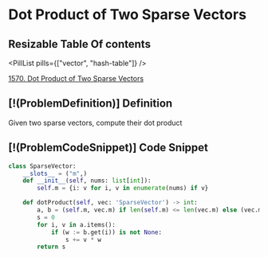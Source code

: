 # Dot Product of Two Sparse Vectors

## Resizable Table Of contents

<DifficultyBadge difficulty="medium" />

<PillList pills={["vector", "hash-table"]} />

[1570. Dot Product of Two Sparse Vectors](https://leetcode.com/problems/dot-product-of-two-sparse-vectors/description/)

## [!(ProblemDefinition)] Definition

Given two sparse vectors, compute their dot product

## [!(ProblemCodeSnippet)] Code Snippet

```python meta="source=problems/1570-dot-product-of-two-sparse-vectors/solution.py"
class SparseVector:
    __slots__ = ("m",)
    def __init__(self, nums: list[int]):
        self.m = {i: v for i, v in enumerate(nums) if v}

    def dotProduct(self, vec: 'SparseVector') -> int:  
        a, b = (self.m, vec.m) if len(self.m) <= len(vec.m) else (vec.m, self.m)
        s = 0
        for i, v in a.items():          
            if (w := b.get(i)) is not None:
                s += v * w
        return s
```

